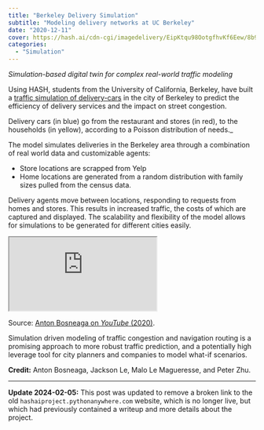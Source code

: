 ```yaml
---
title: "Berkeley Delivery Simulation"
subtitle: "Modeling delivery networks at UC Berkeley"
date: "2020-12-11"
cover: https://hash.ai/cdn-cgi/imagedelivery/EipKtqu98OotgfhvKf6Eew/8b9a0086-42df-4650-29db-1f8f825e4c00/public
categories:
  - "Simulation"
---
```


_Simulation-based digital twin for complex real-world traffic modeling_

Using HASH, students from the University of California, Berkeley, have built a [traffic simulation of delivery-cars](https://simulation.hash.ai/@jacksonle/demandtest) in the city of Berkeley to predict the efficiency of delivery services and the impact on street congestion.

Delivery cars (in blue) go from the restaurant and stores (in red), to the households (in yellow), according to a Poisson distribution of needs.\_

The model simulates deliveries in the Berkeley area through a combination of real world data and customizable agents:

- Store locations are scrapped from Yelp
- Home locations are generated from a random distribution with family sizes pulled from the census data.

Delivery agents move between locations, responding to requests from homes and stores. This results in increased traffic, the costs of which are captured and displayed. The scalability and flexibility of the model allows for simulations to be generated for different cities easily.

<div style={{ position: "relative", paddingTop: "56.33802816901409%" }}>
  <iframe
    src="https://customer-7z3ylx38zq2vxkqm.cloudflarestream.com/4327c4d3ec2f013db70af9dc1dfa1149/iframe?poster=https%3A%2F%2Fcustomer-7z3ylx38zq2vxkqm.cloudflarestream.com%2F4327c4d3ec2f013db70af9dc1dfa1149%2Fthumbnails%2Fthumbnail.jpg%3Ftime%3D%26height%3D600"
    style={{
      border: "none",
      position: "absolute",
      top: 0,
      left: 0,
      height: "100%",
      width: "100%",
    }}
    allow="accelerometer; gyroscope; autoplay; encrypted-media; picture-in-picture;"
    allowfullscreen="true"
  ></iframe>
</div>

Source: [Anton Bosneaga on _YouTube_ (2020)](https://www.youtube.com/watch?v=iGzDB5-Ub-8).

Simulation driven modeling of traffic congestion and navigation routing is a promising approach to more robust traffic prediction, and a potentially high leverage tool for city planners and companies to model what-if scenarios.

**Credit:** Anton Bosneaga, Jackson Le, Malo Le Magueresse, and Peter Zhu.

---

**Update 2024-02-05:** This post was updated to remove a broken link to the old `hashaiproject.pythonanywhere.com` website, which is no longer live, but which had previously contained a writeup and more details about the project.
